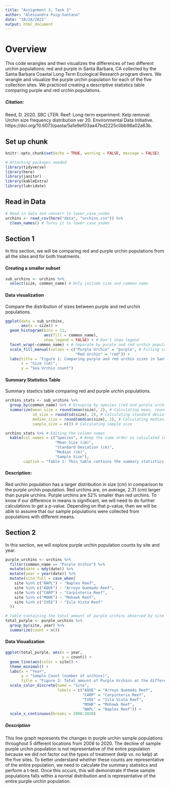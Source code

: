 ```yaml
---
title: "Assignment 3, Task 3"
author: "Alessandra Puig-Santana"
date: "10/28/2021"
output: html_document
---
```

# Overview
This code wrangles and then visualizes the differences of two different urchin populations: red and purple in Santa Barbara, CA collected by the Santa Barbara Coastal Long Term Ecological Research program divers. We wrangle and visualize the purple urchin population for each of the five collection sites. We practiced creating a descriptive statistics table comparing purple and red urchin populations. 

##### Citation: 
Reed, D. 2020. SBC LTER: Reef: Long-term experiment: Kelp removal: Urchin size frequency distribution ver 20. Environmental Data Initiative. https://doi.org/10.6073/pasta/5a1e9ef03aa47bd2225c0bb98a02a63b. 

## Set up chunk
```r
knitr::opts_chunk$set(echo = TRUE, warning = FALSE, message = FALSE)

# Attaching packages needed
library(tidyverse)
library(here)
library(janitor)
library(kableExtra)
library(lubridate)
```

## Read in Data
```r
# Read in data and convert to lower_case_snake
urchins <- read_csv(here("data", "urchins.csv")) %>%
  clean_names() # Turns it to lower_case_snake

```

## Section 1
In this section, we will be comparing red and purple urchin populations from all the sites and for both treatments. 

#### Creating a smaller subset
```r
sub_urchins <- urchins %>%
  select(size, common_name) # Only include size and common_name 
```


#### Data visualization
Compare the distribution of sizes between purple and red urchin populations.
```r
ggplot(data = sub_urchins,
       aes(x = size)) +
  geom_histogram(bins = 11, 
                 aes(fill = common_name),
                 show.legend = FALSE) + # Don't show legend
  facet_wrap(~common_name) + # Separate by purple and red urchin populations
  scale_fill_manual(values = c("Purple Urchin" = "purple", # Filling color based on the different species
                               "Red Urchin" = "red")) +
  labs(title = "Figure 1: Comparing purple and red urchin sizes in Santa Barbara (cm)", # Adding title, x, and y titles
       x = "Size (cm)",
       y = "Sea Urchin count")
```
#### Summary Statistics Table 
Summary stastics table comparing red and purple urchin populations.
```r
urchins_stats <- sub_urchins %>%
  group_by(common_name) %>% # Grouping by species (red and purple urchins)
  summarize(mean_size = round(mean(size), 2), # Calculating mean, rounding off at 2 significant figures
            sd_size = round(sd(size), 2), # Calculating standard deviation, rounding off at 2 significant figures
            median_size = round(median(size), 2), # Calculating median, rounding off at 2 significant figures
            sample_size = n()) # Calculating sample size

urchins_stats %>% # Editing the column names
  kable(col.names = c("Species", # Keep the same order as calculated in summarize() function
                      "Mean Size (cm)",
                      "Standard Deviation (cm)",
                      "Median (cm)",
                      "Sample Size"),
        caption = "Table 1: This table contains the summary statistics comparing mean (cm), standard deviation (cm), median (cm), and sample sizes for purple and red urchins collected")


```

#### Description: 
Red urchin population has a larger distribution in size (cm) in comparison to the purple urchin population. Red urchins are, on average, 2.31 (cm) larger than purple urchins. Purple urchins are 52% smaller than red urchins. To know if our difference in means is significant, we will need to do further calculations to get a p-value. Depending on that p-value, then we will be able to assume that our sample populations were collected from populations with different means. 


## Section 2
In this section, we will explore purple urchin population counts by site and year.
```r
purple_urchins <- urchins %>%
  filter(common_name == "Purple Urchin") %>%
  mutate(date = mdy(date)) %>%
  mutate(year = year(date)) %>%
  mutate(site_full = case_when(
    site %in% c("NAPL") ~ "Naples Reef",
    site %in% c("AQUE") ~ "Arroyo Quemado Reef",
    site %in% c("CARP") ~ "Carpinteria Reef",
    site %in% c("MOHK") ~ "Mohawk Reef",
    site %in% c("IVEE") ~ "Isla Vista Reef"
  ))

# Table containing the total amount of purple urchins observed by site and year.
total_purple <- purple_urchins %>%
  group_by(site, year) %>%
  summarize(count = n())
```

#### Data Visualization 
```r
ggplot(total_purple, aes(x = year,
                         y = count)) +
  geom_line(aes(color = site)) +
  theme_minimal() +
  labs(x = "Year",
       y = "Sample Count (number of urchins)",
       title = "Figure 2: Total amount of Purple Urchins at the different sites") +
  scale_color_discrete(name = "Site",
                       labels = c("AQUE" = "Arroyo Quemado Reef",
                                  "CARP" = "Carpinteria Reef",
                                  "IVEE" = "Isla Vista Reef",
                                  "MOHK" = "Mohawk Reef",
                                  "NAPL" = "Naples Reef")) +
  scale_x_continuous(breaks = 2008:2020)
```
##### Description
This line graph represents the changes in purple urchin sample populations throughout 5 different locations from 2008 to 2020. The decline of sample purple urchin population is not representative of the entire population because we did not factor out the types of treatment (kelp vs. no kelp) at the five sites. To better understand whether these counts are representative of the entire population, we need to calculate the summary statistics and perform a t-test. Once this occurs, this will demonstrate if these sample populations falls within a normal distribution and is representative of the entire purple urchin population.

